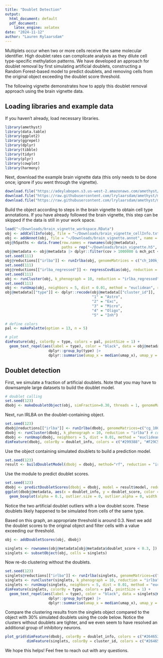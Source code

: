 ```yaml
---
title: "Doublet Detection"
output:
  html_document: default
  pdf_document: 
    latex_engine: xelatex
date: "2024-11-12"
author: "Lauren Rylaarsdam"
---
```


Multiplets occur when two or more cells receive the same molecular identifier. High doublet rates can
complicate analysis as they dilute cell type-specific methylation patterns. We have developed an approach
for doublet removal by first simulating artificial doublets, constructing a Random Forest-based model to 
predict doublets, and removing cells from the original object exceeding the doublet score threshold.

The following vignette demonstrates how to apply this doublet removal approach using the brain vignette data.

########################################################################################################
## Loading libraries and example data

If you haven't already, load necessary libraries.

```r
library(amethyst)
library(data.table)
library(ggplot2)
library(ggrepel)
library(dplyr)
library(tibble)
library(tidyr)
library(plyr)
library(cowplot)
library(harmony)
```

Next, download the example brain vignette data (this only needs to be done once; ignore if you went through the vignette).

```r
download.file("https://adeylabopen.s3.us-west-2.amazonaws.com/amethyst/brain_vignette_workspace.RData", "~/Downloads/brain_vignette_workspace.RData", method = "curl") 
download.file("https://raw.githubusercontent.com/lrylaarsdam/amethyst/main/brain_vignette/brain_vignette_cellInfo.txt", "~/Downloads/brain_vignette_cellInfo.txt")
download.file("https://raw.githubusercontent.com/lrylaarsdam/amethyst/main/brain_vignette/brain_vignette.annot", "~/Downloads/brain_vignette.annot", method = "curl")
```

Build the object according to steps in the brain vignette to obtain cell type annotations. 
If you have already followed the brain vignette, this step can be skipped if the data is still in your work space.

```r
load("~/Downloads/brain_vignette_workspace.RData")
obj <- addCellInfo(obj, file = "~/Downloads/brain_vignette_cellInfo.txt")
obj <- addAnnot(obj, file = "~/Downloads/brain_vignette.annot", name = "method") 
obj@h5paths <- data.frame(row.names = rownames(obj@metadata), 
                          paths = rep("~/Downloads/brain_vignette.h5", length(rownames(obj@metadata))))
obj@metadata <- obj@metadata |> dplyr::filter(cov > 1000000 & mch_pct < 12)
set.seed(111)
obj@reductions[["irlba"]] <- runIrlba(obj, genomeMatrices = c("ch_100k_pct", "cg_100k_score"), dims = c(5, 5), replaceNA = c("mch_pct", 0))
set.seed(111)
obj@reductions[["irlba_regressed"]] <- regressCovBias(obj, reduction = "irlba")
set.seed(111)
obj <- runCluster(obj, k_phenograph = 10, reduction = "irlba_regressed") # consider increasing k_phenograph to 50 for larger datasets
set.seed(111)
obj <- runUmap(obj, neighbors = 5, dist = 0.01, method = "euclidean", reduction = "irlba_regressed") 
obj@metadata[["type"]] <- dplyr::recode(obj@metadata[["cluster_id"]],
                                        "1" = "Astro", 
                                        "2" = "Exc",
                                        "3" = "Micro",
                                        "4" = "Oligo",
                                        "5" = "Inh")

# define colors 
pal <- makePalette(option = 13, n = 5) 

# plot
dimFeature(obj, colorBy = type, colors = pal, pointSize = 1) +
  geom_text_repel(aes(label = type), color = "black", data = obj@metadata |> 
                    dplyr::group_by(type) |> 
                    dplyr::summarise(umap_x = median(umap_x), umap_y = median(umap_y)))
```

########################################################################################################
## Doublet detection

First, we simulate a fraction of artificial doublets. Note that you may have to downsample large datasets
to build the doublet model.

```r
# doublet calling
set.seed(123)
dbobj <- makeDoubletObject(obj, simFraction=0.30, threads = 1, genomeMatrices=c("cg_100k_score"))
```

Next, run IRLBA on the doublet-containing object.

```r
set.seed(123)
dbobj@reductions[["irlba"]] <- runIrlba(dbobj, genomeMatrices=c("cg_100k_score"), dims=c(5))
dbobj <- runCluster(dbobj, k_phenograph = 10, reduction = "irlba") # consider increasing k_phenograph to 50 for larger datasets
dbobj <- runUmap(dbobj, neighbors = 5, dist = 0.01, method = "euclidean", reduction = "irlba") 
dimFeature(dbobj, colorBy = doublet_info, colors = c("#299388", "#F29C5F"), pointSize = 1)
```

Use the object containing simulated doublets to build a prediction model.

```r
set.seed(123)
result <- buildDoubletModel(dbobj = dbobj, method="rf", reduction = "irlba")
```

Use the module to predict doublet scores.

```r
set.seed(123)
dbobj <- predictDoubletScores(dbobj = dbobj, model = result$model, reduction = "irlba")
ggplot(dbobj@metadata, aes(x = doublet_info, y = doublet_score, color = doublet_info, fill = doublet_info)) + 
  geom_boxplot(alpha = 0.1, outlier.size = 0, outlier.alpha = 0, width = 0.5) + geom_jitter(width = 0.1, size = 0.5) + theme_classic()
```

Notice the two artificial doublet outliers with a low doublet score. 
These doublets likely happened to be simulated from cells of the same type. 

Based on this graph, an appropriate threshold is around 0.3. 
Next we add the doublet scores to the original object and filter cells with a value exceeding our threshold.

```r
obj <- addDoubletScores(obj, dbobj)

singlets <- rownames(obj@metadata[obj@metadata$doublet_score < 0.3, ])
singlets <- subsetObject(obj, cells = singlets)
```

Now re-do clustering without the doublets.

```r
set.seed(123)
singlets@reductions[["irlba"]] <- runIrlba(singlets, genomeMatrices=c("cg_100k_score"), dims=c(5))
singlets <- runCluster(singlets, k_phenograph = 10, reduction = "irlba") # consider increasing k_phenograph to 50 for larger datasets
singlets <- runUmap(singlets, neighbors = 5, dist = 0.01, method = "euclidean", reduction = "irlba") 
dimFeature(singlets, colorBy = type, colors = pal, pointSize = 1) +
  geom_text_repel(aes(label = type), color = "black", data = singlets@metadata |> 
                    dplyr::group_by(type) |> 
                    dplyr::summarise(umap_x = median(umap_x), umap_y = median(umap_y)))
```

Compare the clustering results from the singlets object compared to the object with 
30% simulated doublets using the code below. Notice the clusters without doublets are tighter,
and we even seem to have resolved an additional group of inhibitory neurons.

```r
plot_grid(dimFeature(dbobj, colorBy = doublet_info, colors = c("#264653", "#E76F51"), pointSize = 1) + ggtitle("with doublets"),
          dimFeature(singlets, colorBy = cluster_id, colors = c("#264653", "#2A9D8F", "#E9C46A", "#F4A261", "#E76F51"), pointSize = 1) + ggtitle("without doublets"))
```

We hope this helps! Feel free to reach out with any questions.

